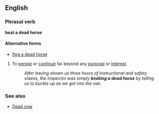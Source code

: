 ==English==
===Phrasal verb===
'''beat a dead horse''' {{idiom}}

====Alternative forms====
*[[flog a dead horse]]

#To [[persist]] or [[continue]] far beyond any [[purpose]] or [[interest]].
#:''After having shown us three hours of instructional and safety videos, the inspector was simply '''beating a dead horse''' by telling us to buckle up as we got into the van.''

===See also===
*[[Dead cow]]